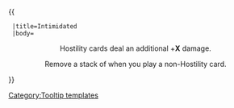 {{ {{{1|Tooltip hover box}}}
  |title=Intimidated
  |body=<center>Hostility cards deal an additional +'''X''' damage.

Remove a stack of when you play a non-Hostility card.
</center>
}}<noinclude>[[Category:Tooltip templates]]</noinclude>